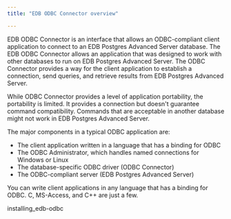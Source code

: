 ```yaml
---
title: "EDB ODBC Connector overview"

---
```


EDB ODBC Connector is an interface that allows an ODBC-compliant client application to connect to an EDB Postgres Advanced Server database. The EDB ODBC Connector allows an application that was designed to work with other databases to run on EDB Postgres Advanced Server. The ODBC Connector provides a way for the client application to establish a connection, send queries, and retrieve results from EDB Postgres Advanced Server.

While ODBC Connector provides a level of application portability, the portability is limited. It provides a connection but doesn't guarantee command compatibility. Commands that are acceptable in another database might not work in EDB Postgres Advanced Server.

The major components in a typical ODBC application are:

-   The client application written in a language that has a binding for ODBC
-   The ODBC Administrator, which handles named connections for Windows or Linux
-   The database-specific ODBC driver (ODBC Connector)
-   The ODBC-compliant server (EDB Postgres Advanced Server)

You can write client applications in any language that has a binding for ODBC. C, MS-Access, and C++ are just a few.

<div class="toctree" maxdepth="3">

installing_edb-odbc

</div>
